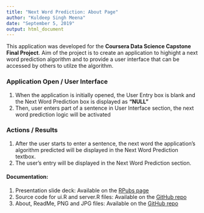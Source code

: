 ```yaml
---
title: "Next Word Prediction: About Page"
author: "Kuldeep Singh Meena"
date: "September 5, 2019"
output: html_document
---
```


This application was developed for the **Coursera Data Science Capstone Final Project**. 
Aim of the project is to create an application to highight a next word prediction algorithm 
and to provide a user interface that can be accessed by others to utilze the algorithm.

### Application Open / User Interface
1. When the application is initially opened, the User Entry box is blank and the Next Word Prediction box is displayed as **"NULL"** 
2. Then, user enters part of a sentence in User Interface section, the next word prediction logic will be activated

### Actions / Results
1. After the user starts to enter a sentence, the next word the application's algorithm predicted will be displayed in the Next Word Prediction textbox.
2. The user's entry will be displayed in the Next Word Prediction section.

#### Documentation:
1. Presentation slide deck: Available on the [RPubs page](http://rpubs.com/kuldeep3005/525834)
2. Source code for ui.R and server.R files: Available on the [GitHub repo](https://github.com/kuldeep3005/Capstone_Final_Assignment)
3. About, ReadMe, PNG and JPG files: Available on the [GitHub repo](https://github.com/kuldeep3005/Capstone_Final_Assignment)